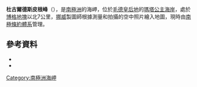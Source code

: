 {{coord|72|26|S|2|46|W|source:GNIS|display=title}}

'''杜古爾德斯皮根峰'''（{{lang-nn|Dugurdspiggen}}），是[[南極洲|南極洲]]的海岬，位於[[毛德皇后地|毛德皇后地]]的[[瑪塔公主海岸|瑪塔公主海岸]]，處於[[博格地塊|博格地塊]]以北7公里，[[挪威|挪威]]製圖師根據測量和拍攝的空中照片繪入地圖，現時由[[南極條約體系|南極條約體系]]管理。

==參考資料==
*{{cite gnis | type = antarid | id = 4150| name = Dugurdspiggen Peak| accessdate = 2012-02-02}}
*{{usgs-gazetteer|id=4150}}

{{Antarctica-geo-stub}}
[[Category:南極洲海岬|Category:南極洲海岬]]